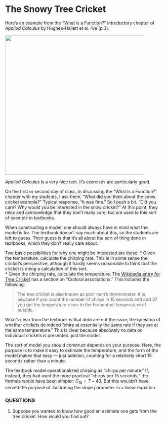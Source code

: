 The Snowy Tree Cricket 
========================================================

Here's an example from the "What is a Function?" introductory chapter of *Applied Calculus* by Hughes-Hallett et al. 4/e (p.3).

<image src="AppliedCalcSnowCricket.png" width=450>

*Applied Calculus* is a very nice text.  It's exercises are particularly good.  

On the first or second day of class, in discussing the "What is a Function?" chapter with my students, I ask them, "What did you think about the snow cricket example?"  Typical response, "It was fine."  So I push a bit.  "Did you care?  Why would you be interested in the snow cricket?"  At this point, they relax and acknowledge that they don't really care, but are used to this sort of example in textbooks. 

When constructing a model, one should always have in mind what the model is for.  The textbook doesn't say much about this, so the students are left to guess.  Their guess is that it's all about the sort of thing done in textbooks, which they don't really care about.

Two basic possibilities for why one might be interested are these:
* Given the temperature, calculate the chirping rate.  This is in some sense the cricket's perspective, although it hardly seems reasonable to think that the cricket is doing a calculation of this sort.  
* Given the chirping rate, calculate the temperature.  The [Wikipedia entry for  Tree Cricket](http://en.wikipedia.org/wiki/Tree_cricket) has a section on "Cultural associations." This includes the following: 
<blockquote>
The tree cricket is also known as poor man's thermometer. It is because if you count the number of chirps in 15 seconds and add 37 you get the temperature close to the Farhenheit temperature of outside.
</blockquote>
What's clear from the textbook is that *data* are not the issue, the question of whether crickets do indeed "chirp at essentially the same rate if they are at the same temperature."  This is clear because absolutely no data on individual crickets is presented: just the model.

The sort of model you should construct depends on your purpose.  Here, the purpose is to make it easy to estimate the temperature, and the form of the model makes that easy --- just addition, counting for a relatively short 15 seconds rather than a minute.

The textbook model operationalized chirping as "chirps per minute."  If, instead, they had used the more practical "chirps per 15 seconds," the formula would have been simpler: $C_{15} = T - 40$.  But this wouldn't have served the purpose of illustrating the slope parameter in a linear equation.

### QUESTIONS
1. Suppose you wanted to know how good an estimate one gets from the tree cricket.  How would you find out?
